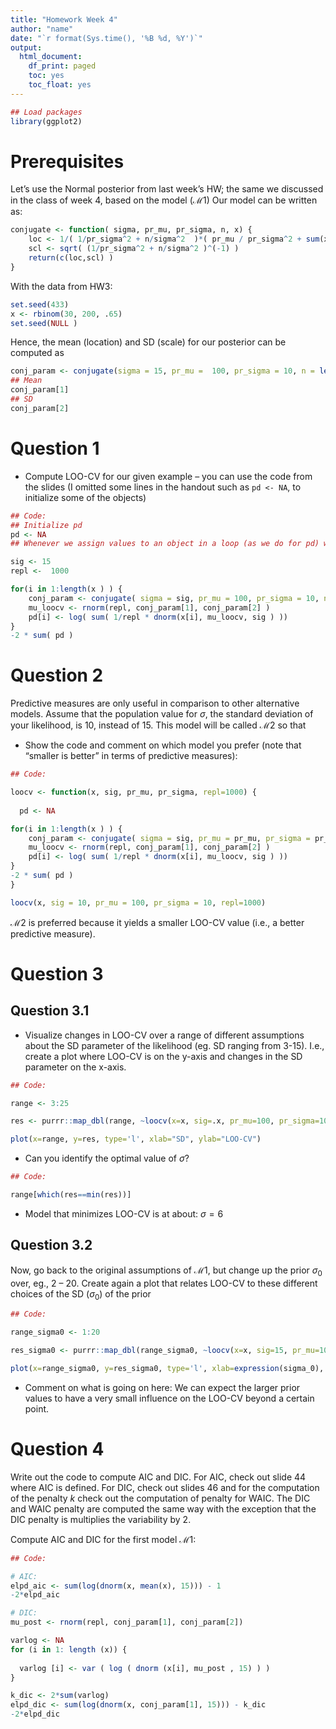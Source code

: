 ```yaml
---
title: "Homework Week 4"
author: "name"
date: "`r format(Sys.time(), '%B %d, %Y')`"
output: 
  html_document:
    df_print: paged
    toc: yes
    toc_float: yes
---
```


```r
## Load packages
library(ggplot2)
```

# Prerequisites
Let's use the Normal posterior from last week's HW; the same we discussed in the class of week 4, based on the model ($\mathcal{M}1$)
Our model can be written as: 

\begin{align}
y \sim & N(\mu, \sigma) \quad [\text{Likelihood}] \\
 & \mu ~ \sim N(\mu_0 = 100, \sigma_0 = 10) \quad [\text{Prior}]\\ 
 & \sigma = 15   \quad [\text{Constant}]
\end{align}

```r
conjugate <- function( sigma, pr_mu, pr_sigma, n, x) {
    loc <- 1/( 1/pr_sigma^2 + n/sigma^2  )*( pr_mu / pr_sigma^2 + sum(x )/sigma^2)
    scl <- sqrt( (1/pr_sigma^2 + n/sigma^2 )^(-1) )
    return(c(loc,scl) )
}
```

With the data from HW3:
```r

set.seed(433)
x <- rbinom(30, 200, .65)
set.seed(NULL )
```

Hence, the mean (location) and SD (scale) for our posterior can be computed as
```r
conj_param <- conjugate(sigma = 15, pr_mu =  100, pr_sigma = 10, n = length(x), x = x )
## Mean
conj_param[1]
## SD
conj_param[2]
```

# Question 1
 - Compute LOO-CV for our given example -- you can use the code from the slides (I omitted some lines in the handout such as `pd <- NA`, to initialize some of the objects)
```r
## Code:
## Initialize pd
pd <- NA
## Whenever we assign values to an object in a loop (as we do for pd) we need to create (or initialize) them before entering that loop

sig <- 15
repl <-  1000

for(i in 1:length(x ) ) {
    conj_param <- conjugate( sigma = sig, pr_mu = 100, pr_sigma = 10, n = length(x)-1, x = x[-i])
    mu_loocv <- rnorm(repl, conj_param[1], conj_param[2] )
    pd[i] <- log( sum( 1/repl * dnorm(x[i], mu_loocv, sig ) ))
}
-2 * sum( pd )
```
 
# Question 2
Predictive measures are only useful in comparison to other alternative models.
Assume that the population value for $\sigma$, the standard deviation of your likelihood, is 10, instead of 15. 
This model will be called $\mathcal{M}2$ so that 
\begin{align}
y \sim & N(\mu, \sigma) \quad  \\
 & \mu ~ \sim N(\mu_0 = 100, \sigma_0 = 10) \\ 
 & \sigma = \mathbf{10}
\end{align}

 - Show the code and comment on which model you prefer (note that "smaller is better" in terms of predictive measures):
```r
## Code:

loocv <- function(x, sig, pr_mu, pr_sigma, repl=1000) {
  
  pd <- NA

for(i in 1:length(x ) ) {
    conj_param <- conjugate( sigma = sig, pr_mu = pr_mu, pr_sigma = pr_sigma, n = length(x)-1, x = x[-i])
    mu_loocv <- rnorm(repl, conj_param[1], conj_param[2] )
    pd[i] <- log( sum( 1/repl * dnorm(x[i], mu_loocv, sig ) ))
}
-2 * sum( pd )
}

loocv(x, sig = 10, pr_mu = 100, pr_sigma = 10, repl=1000)
```
$\mathcal{M}2$ is preferred because it yields a smaller LOO-CV value (i.e., a better predictive measure).

# Question 3
## Question 3.1
 - Visualize changes in LOO-CV over a range of different assumptions about the SD parameter of the likelihood (eg. SD ranging from 3-15). 
 I.e., create a plot where LOO-CV is on the y-axis and changes in the SD parameter on the x-axis.

```r
## Code:

range <- 3:25

res <- purrr::map_dbl(range, ~loocv(x=x, sig=.x, pr_mu=100, pr_sigma=10,repl = 1000))

plot(x=range, y=res, type='l', xlab="SD", ylab="LOO-CV")
```
-  Can you identify the optimal value of $\sigma$?

```r
## Code:

range[which(res==min(res))]
```

- Model that minimizes LOO-CV is at about: $\sigma = 6$

## Question 3.2
Now, go back to the original assumptions of $\mathcal{M}1$, but change up the prior $\sigma_0$ over, eg., 2 -- 20.
Create again a plot that relates LOO-CV to these different choices of the SD ($\sigma_0$) of the prior

```r
## Code:

range_sigma0 <- 1:20

res_sigma0 <- purrr::map_dbl(range_sigma0, ~loocv(x=x, sig=15, pr_mu=100, pr_sigma=.x,repl = 1000))

plot(x=range_sigma0, y=res_sigma0, type='l', xlab=expression(sigma_0), ylab="LOO-CV")
```

- Comment on what is going on here: We can expect the larger prior values to have a very small influence on the LOO-CV beyond a certain point.

# Question 4

Write out the code to compute AIC and DIC. 
For AIC, check out slide 44 where AIC is defined. 
For DIC, check out slides 46 and for the computation of the penalty _k_ check out the computation of penalty for WAIC. The DIC and WAIC penalty are computed the same way with the exception that the DIC penalty is multiplies the variability by 2.

Compute AIC and DIC for the first model $\mathcal{M}1$:

```r
## Code:

# AIC:
elpd_aic <- sum(log(dnorm(x, mean(x), 15))) - 1
-2*elpd_aic

# DIC:
mu_post <- rnorm(repl, conj_param[1], conj_param[2])

varlog <- NA
for (i in 1: length (x)) {
  
  varlog [i] <- var ( log ( dnorm (x[i], mu_post , 15) ) )
}

k_dic <- 2*sum(varlog)
elpd_dic <- sum(log(dnorm(x, conj_param[1], 15))) - k_dic
-2*elpd_dic

```
